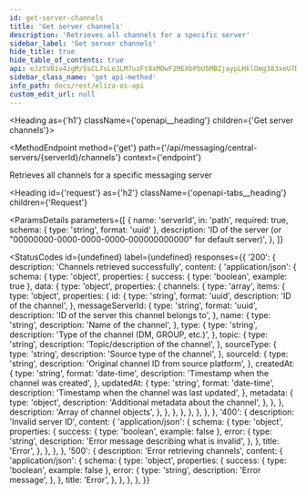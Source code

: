 ```yaml
---
id: get-server-channels
title: 'Get server channels'
description: 'Retrieves all channels for a specific server'
sidebar_label: 'Get server channels'
hide_title: true
hide_table_of_contents: true
api: eJztV01v4zgM/SsCL7sLeJLM7uzFt8xMDwF2MEXbPbU5MBZjaypLHklOmg383xeU7Dpo0ja7GPQ0RoD4g6RIPpJ62kPA0kN+CzV5jyV5yABLMsHDMgNJvnCqCcoayOGajPQCRS8qghVoRJQWaKRwVJDaEIs48o01niAD25BDtrCQkIMnI78kfcigQYc1BXLswh4M1gR5Wn8hIQPFyzYYKsjA0fdWOZKQB9dSBr6oqEbI9xB2Dav54JQpIYO1dTUGyKFtlYTuaRiLz8KuRagouQ7dMhknHz5auWOLT9cqrAksmu8Bm0arIgY0/ebZ4P7YFbv6RkXgAB2HHxT5KEdGkuM8HDv9nI9Jh6Nw1tb
sidebar_class_name: 'get api-method'
info_path: docs/rest/eliza-os-api
custom_edit_url: null
---
```



<Heading as={'h1'} className={'openapi__heading'} children={'Get server channels'}></Heading>

<MethodEndpoint
  method={'get'}
  path={'/api/messaging/central-servers/{serverId}/channels'}
  context={'endpoint'}
></MethodEndpoint>

Retrieves all channels for a specific messaging server

<Heading
  id={'request'}
  as={'h2'}
  className={'openapi-tabs__heading'}
  children={'Request'}
></Heading>

<ParamsDetails
  parameters={[
    {
      name: 'serverId',
      in: 'path',
      required: true,
      schema: { type: 'string', format: 'uuid' },
      description: 'ID of the server (or "00000000-0000-0000-0000-000000000000" for default server)',
    },
  ]}
></ParamsDetails>

<StatusCodes
  id={undefined}
  label={undefined}
  responses={{
    '200': {
      description: 'Channels retrieved successfully',
      content: {
        'application/json': {
          schema: {
            type: 'object',
            properties: {
              success: { type: 'boolean', example: true },
              data: {
                type: 'object',
                properties: {
                  channels: {
                    type: 'array',
                    items: {
                      type: 'object',
                      properties: {
                        id: {
                          type: 'string',
                          format: 'uuid',
                          description: 'ID of the channel',
                        },
                        messageServerId: {
                          type: 'string',
                          format: 'uuid',
                          description: 'ID of the server this channel belongs to',
                        },
                        name: {
                          type: 'string',
                          description: 'Name of the channel',
                        },
                        type: {
                          type: 'string',
                          description: 'Type of the channel (DM, GROUP, etc.)',
                        },
                        topic: {
                          type: 'string',
                          description: 'Topic/description of the channel',
                        },
                        sourceType: {
                          type: 'string',
                          description: 'Source type of the channel',
                        },
                        sourceId: {
                          type: 'string',
                          description: 'Original channel ID from source platform',
                        },
                        createdAt: {
                          type: 'string',
                          format: 'date-time',
                          description: 'Timestamp when the channel was created',
                        },
                        updatedAt: {
                          type: 'string',
                          format: 'date-time',
                          description: 'Timestamp when the channel was last updated',
                        },
                        metadata: {
                          type: 'object',
                          description: 'Additional metadata about the channel',
                        },
                      },
                    },
                    description: 'Array of channel objects',
                  },
                },
              },
            },
          },
        },
      },
    },
    '400': {
      description: 'Invalid server ID',
      content: {
        'application/json': {
          schema: {
            type: 'object',
            properties: {
              success: { type: 'boolean', example: false },
              error: {
                type: 'string',
                description: 'Error message describing what is invalid',
              },
            },
            title: 'Error',
          },
        },
      },
    },
    '500': {
      description: 'Error retrieving channels',
      content: {
        'application/json': {
          schema: {
            type: 'object',
            properties: {
              success: { type: 'boolean', example: false },
              error: {
                type: 'string',
                description: 'Error message',
              },
            },
            title: 'Error',
          },
        },
      },
    },
  }}
></StatusCodes>

